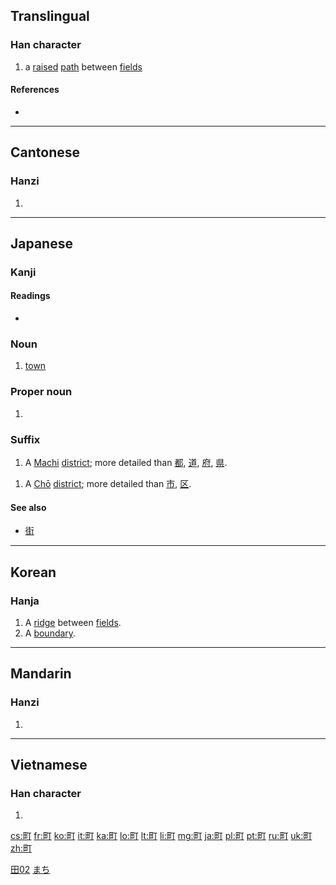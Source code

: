 ==Translingual==

===Han character===
{{Han char|rn=102|rad=田|as=02|sn=7|four=6102<sub>0</sub>|canj=田一弓 (WMN)|ids=⿰[[田]][[丁]]}}

# a [[raise]]d [[path]] between [[field]]s

====References====
* {{Han ref|kx=0759.070|dkj=21735|dj=1169.070|hdz=42528.050|uh=753A|ud=30010|bh=CB6D|bd=52077}}

----

==Cantonese==

===Hanzi===
{{yue-hanzi|jyut=|y=ting2}}

# {{defn|lang=yue|sort=田02}}

----

==Japanese==

===Kanji===
{{ja-kanji|grade=1|rs=田02}}

====Readings====
* {{ja-readings
|goon=[[ちょう]] (chō) < [[ちやう]] (chau)
|kanon=[[てい]] (tei)
|kun=[[まち]] (machi)}}

{{kanji readings tab|町|まち|sort=まち}}
===Noun===
{{ja-noun|k|hira=まち|rom=machi}}
# [[town]]

===Proper noun===
{{ja-pos|k|proper|hira=まち|rom=Machi}}

# {{surname|lang=ja}}

===Suffix===
{{ja-pos|k|suffix|hira=まち|rom=-machi}}

# A [[Machi]] [[district]]; more detailed than [[都]], [[道]], [[府]], [[県]].

{{kanji readings tab|町|ちょう|sort=ちょう}}
{{ja-pos|k|suffix|hira=ちょう|rom=-chō}}

# A [[Chō]] [[district]]; more detailed than [[市]], [[区]].

====See also====
* [[街]]

[[Category:Grade 1 kanji|田02]]
[[Category:Japanese surnames|まち]]
----

==Korean==

===Hanja===
{{ko-hanja|hangeul=정|rv=jeong|mr=chŏng|y=ceng|eumhun=밭두둑|ehrv=batduduk|ehmr=|ehy=}}

# A [[ridge]] between [[field]]s.
# A [[boundary]].

----

==Mandarin==

===Hanzi===
{{cmn-hanzi|pin=[[dīng]] ([[ding1]]), [[tīng]] ([[ting1]]), [[tǐng]] ([[ting3]]), [[zhèng]] ([[zheng4]]), [[tiǎn]] ([[tian3]])|wg=ting<sup>1</sup>, t'ing<sup>1</sup>, t'ing<sup>3</sup>, cheng<sup>4</sup>, t'ien<sup>3</sup>}}

# {{defn|lang=cmn|sort=田02}}

----

==Vietnamese==

===Han character===
{{vi-hantu|[[đinh]]|rs=田02}}

# {{defn|lang=vi|sort=田02}}

[[cs:町]]
[[fr:町]]
[[ko:町]]
[[it:町]]
[[ka:町]]
[[lo:町]]
[[lt:町]]
[[li:町]]
[[mg:町]]
[[ja:町]]
[[pl:町]]
[[pt:町]]
[[ru:町]]
[[uk:町]]
[[zh:町]]